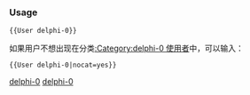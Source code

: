 {{Userbox-level
| level = 0a
| id = [[delphi]]
| info = 這位用戶'''[[:Category:delphi-0 使用者|無法]]'''理解'''[[:Category:delphi 使用者|delphi]]'''（或不想用'''[[:Category:delphi 使用者|delphi]]'''寫-{zh-cn:程序;zh-tw:程式}-）。
| usercategory = delphi-0 使用者
| nocat = {{{nocat|}}}
}}<noinclude>[[Category:程式用戶框模板|delphi-0]]

{{brClear}}
=== Usage ===

<tt><nowiki>{{User delphi-0}}</nowiki></tt>

如果用户不想出现在分类[[:Category:delphi-0 使用者]]中，可以输入：

<tt><nowiki>{{User delphi-0|nocat=yes}}</nowiki></tt>

[[Category:程式用戶框模板|delphi-0]]
</noinclude>
